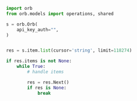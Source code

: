 ```python ListItems.py
import orb
from orb.models import operations, shared

s = orb.Orb(
    api_key_auth="",
)


res = s.item.list(cursor='string', limit=118274)

if res.items is not None:
    while True:
        # handle items

        res = res.Next()
        if res is None:
            break

```
